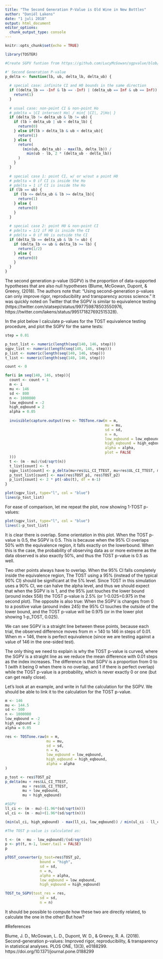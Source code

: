 ```yaml
---
title: "The Second Generation P-Value is Old Wine in New Bottles"
author: "Daniël Lakens"
date: "1 juli 2018"
output: html_document
editor_options: 
  chunk_output_type: console
---
```


```r
knitr::opts_chunk$set(echo = TRUE)
```
```r
library(TOSTER)
```


```r
#Create SGPV funtion from https://github.com/LucyMcGowan/sgpvalue/blob/master/R/p_delta.R

#' Second Generation P-value
p_delta <- function(lb, ub, delta_lb, delta_ub) {
  
  # special case: infinite CI and H0 bounds in the same direction
  if ((delta_lb == -Inf & lb == -Inf) | (delta_ub == Inf & ub == Inf)) {
    return(1)
  }
  
  # usual case: non-point CI & non-point Ho
  # pdelta = |CI intersect Ho| / min{ |CI|, 2|Ho| }
  if (delta_lb != delta_ub & lb != ub) {
    if (lb > delta_ub | ub < delta_lb) {
      return(0)
    } else if(lb > delta_lb & ub < delta_ub){
      return(1)
    } else {
      return(
        (min(ub, delta_ub) - max(lb, delta_lb)) /
          min(ub - lb, 2 * (delta_ub - delta_lb))
      )
    }
  }
  
  # special case 1: point CI, w/ or w/out a point H0
  # pdelta = 0 if CI is inside the Ho
  # pdelta = 1 if CI is inside the Ho
  if (lb == ub) {
    if (lb <= delta_ub & lb >= delta_lb){
      return(1)
    } else {
      return(0)
    }
  }
  
  # special case 2: point H0 & non-point CI
  # pdelta = 1/2 if H0 is inside the CI
  # pdelta = 0 if H0 is outside the CI
  if (delta_lb == delta_ub & lb != ub) {
    if (delta_lb <= ub & delta_lb >= lb) {
      return(1/2)
    } else {
      return(0)
    }
  }
}
```

The second generation p-value (SGPV) is the proportion of data-supported hypotheses that are also null hypotheses (Blume, McGowan, Dupont, & Greevy, (2018). The authors note that: "Using second-generation p-values can only improve rigor, reproducibility and transparency across science." 
It was quickly noted on Twitter that the SGPV is similar to equivalence testing (https://twitter.com/statsepi/status/997759878503550976, https://twitter.com/lakens/status/995171827692515328). 

In the plot below I calculate p-values for the TOST equivalence testing procedure, and plot the SGPV for the same tests:

```r
step = 0.01

p_tost_list <- numeric(length(seq(140, 146, step)))
sgpv_list <- numeric(length(seq(140, 146, step)))
p_list <- numeric(length(seq(140, 146, step)))
t_list <- numeric(length(seq(140, 146, step)))

count <- 0

for(i in seq(140, 146, step)){
  count <- count + 1
  m <- i
  mu <- 146
  sd <- 800
  n <- 1000000
  low_eqbound = -2 
  high_eqbound = 2 
  alpha = 0.05
   
  invisible(capture.output(res <- TOSTone.raw(m = m, 
                                              mu = mu,
                                              sd = sd, 
                                              n = n, 
                                              low_eqbound = low_eqbound, 
                                              high_eqbound = high_eqbound, 
                                              alpha = alpha,
                                              plot = FALSE
  )))
  t <- (m - mu)/(sd/sqrt(n))
  t_list[count] <- t
  sgpv_list[count] <- p_delta(mu+res$LL_CI_TTEST, mu+res$UL_CI_TTEST, mu+low_eqbound, mu+high_eqbound)
  p_tost_list[count] <- max(res$TOST_p1, res$TOST_p2)
  p_list[count] <- 2 * pt(-abs(t), df = n-1)
}
```

```r
plot(sgpv_list, type="l", col = "blue")
lines(p_tost_list)
```

For ease of comparison, let me repeat the plot, now showing 1-TOST p-values:

```r
plot(sgpv_list, type="l", col = "blue")
lines(1-p_tost_list)
```

It is clear there is overlap. Some orientation in this plot. When the TOST p-value is 0.5, the SGPV is 0.5. This is because when the 95% CI overlaps 50% with the equivalence region, it falls exactly on the lowerbound. When this is the case, the probability of observing data as or more extreme as the data observed is also exactly 50%, and thus the TOST p-value is 0.5 as well. 

Two other points always have to overlap. When the 95% CI falls completely inside the equivalence region, The TOST using a 95% (instead of the typical 90% CI) should be significant at the 5% level. Since TOST in this simulation uses a 90% CI, we can halve the alpha level, and thus we should expect that when the SGPV is is 1, and the 95% just touches the lower bound (around index 558) the TOST p-value is 2.5% (or 1-0.025=0.975 in the second plot). The opposite is also true: When the SGPV is changes from 0 to a positive value (around index 245) the 95% CI touches the outside of the lower bound, and the TOST p-value will be 0.975 (or in the lower plot showing 1-p_TOST, 0.025). 

We can see SGPV is a straight line between these points, because each trial, the observed difference moves from m = 140 to 146 in steps of 0.01. When m = 146, there is perfect equivalence (since we are testing against a value of 146 in the one-sided test).

The only thing we need to explain is why the TOST p-value is curved, where the SGPV is a straight line as we reduce the mean difference with 0.01 steps as the index increases. The difference is that SGPV is a proportion from 0 to 1 (with it being 0 when there is no overlap, and 1 if there is perfect overlap) while the TOST p-value is a probability, which is never exactly 0 or one (but can get really close).

Let's look at an example, and write in full the calculation for the SGPV. We should be able to link it to the calculation for the TOST p-value.

```r
m <- 146
mu <- 144.5
sd <- 500
n <- 1000000
low_eqbound = -2 
high_eqbound = 2 
alpha = 0.05

res <- TOSTone.raw(m = m, 
                   mu = mu,
                   sd = sd, 
                   n = n, 
                   low_eqbound = low_eqbound, 
                   high_eqbound = high_eqbound, 
                   alpha = alpha
)

p_tost <- res$TOST_p2
p_delta(mu + res$LL_CI_TTEST,
        mu + res$UL_CI_TTEST, 
        mu + low_eqbound, 
        mu + high_eqbound)

#SGPV
ll_ci <- (m - mu)-(1.96*(sd/sqrt(n)))
ul_ci <- (m - mu)+(1.96*(sd/sqrt(n)))

(min(ul_ci, high_eqbound) - max(ll_ci, low_eqbound)) / min(ul_ci - ll_ci, 2 * (high_eqbound - low_eqbound))

#The TOST p-value is calculated as: 

t <- (m - mu - low_eqbound)/(sd/sqrt(n))
p <- pt(t, n-1, lower.tail = FALSE)
p

pTOST_converter(p_tost=res$TOST_p2,
                bound = "high",
                sd = sd,
                n = n,
                alpha = alpha,
                low_eqbound = low_eqbound,
                high_eqbound = high_eqbound)

TOST_to_SGPV(tost_res = res,
                sd = sd,
                n = n)


```

It should be possible to compute how these two are directly related, to calculate the one in the other! But how? 




#References

Blume, J. D., McGowan, L. D., Dupont, W. D., & Greevy, R. A. (2018). Second-generation p-values: Improved rigor, reproducibility, & transparency in statistical analyses. PLOS ONE, 13(3), e0188299. https://doi.org/10.1371/journal.pone.0188299


